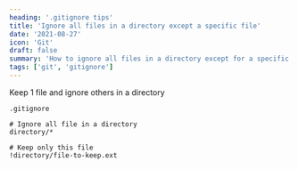 ```yaml
---
heading: '.gitignore tips'
title: 'Ignore all files in a directory except a specific file'
date: '2021-08-27'
icon: 'Git'
draft: false
summary: 'How to ignore all files in a directory except for a specific one.'
tags: ['git', 'gitignore']
---
```


Keep 1 file and ignore others in a directory

`.gitignore`

```bash:.gitignore {5} showLineNumbers
# Ignore all file in a directory
directory/*

# Keep only this file
!directory/file-to-keep.ext
```
